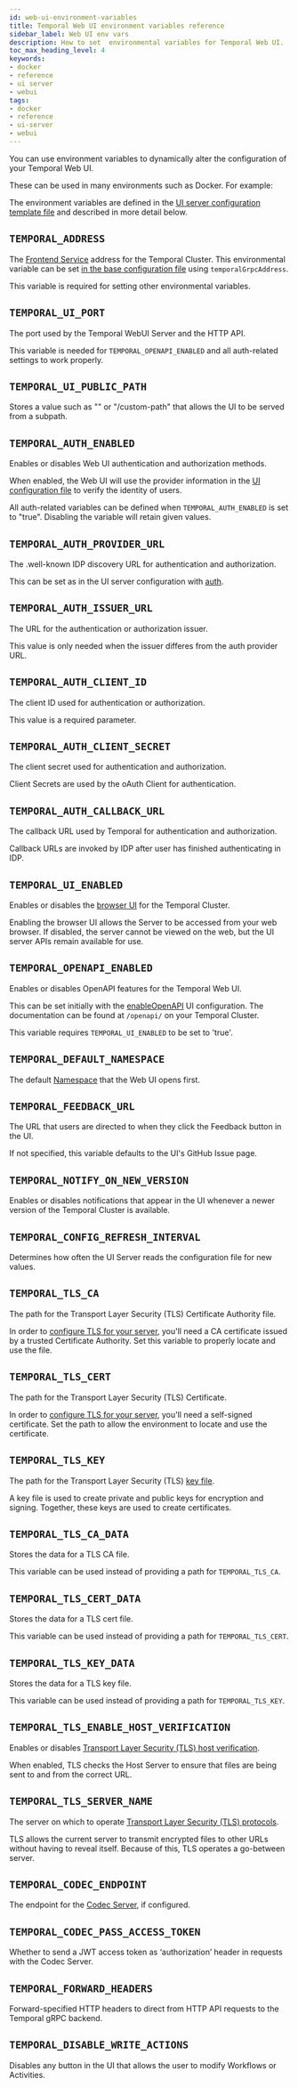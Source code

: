 ```yaml
---
id: web-ui-environment-variables
title: Temporal Web UI environment variables reference
sidebar_label: Web UI env vars
description: How to set  environmental variables for Temporal Web UI.
toc_max_heading_level: 4
keywords:
- docker
- reference
- ui server
- webui
tags:
- docker
- reference
- ui-server
- webui
---
```


You can use environment variables to dynamically alter the configuration of your Temporal Web UI.

These can be used in many environments such as Docker.
For example:

<!-- ```
docker run \
    -e TEMPORAL_ADDRESS=127.0.0.1:7233 \
    -e TEMPORAL_UI_PORT=8080 \
    -e TEMPORAL_AUTH_ENABLED=true \
    -e TEMPORAL_AUTH_PROVIDER_URL=https://accounts.google.com \
    -e TEMPORAL_AUTH_CLIENT_ID=xxxxx-xxxx.apps.googleusercontent.com \
    -e TEMPORAL_AUTH_CLIENT_SECRET=xxxxxxxxxxxxxxx \
    -e TEMPORAL_AUTH_CALLBACK_URL=https://xxxx.com:8080/auth/sso/callback \
    -e TEMPORAL_UI_ENABLED=true \
    -e TEMPORAL_OPENAPI_ENABLED=true \
    -e TEMPORAL_TLS_CA=../ca.cert \
    -e TEMPORAL_TLS_CERT=../cluster.pem \
    -e TEMPORAL_TLS_KEY=../cluster.key \
    -e TEMPORAL_TLS_ENABLE_HOST_VERIFICATION=true \
    -e TEMPORAL_TLS_SERVER_NAME=tls-server \
    temporalio/ui:<tag>
``` -->

The environment variables are defined in the [UI server configuration template file](https://github.com/temporalio/ui-server/blob/main/docker/config_template.yaml) and described in more detail below.

## `TEMPORAL_ADDRESS`

The [Frontend Service](/clusters#frontend-service) address for the Temporal Cluster.
This environmental variable can be set [in the base configuration file](/references/web-ui-configuration#temporalgrpcaddress) using `temporalGrpcAddress`.

This variable is required for setting other environmental variables.

## `TEMPORAL_UI_PORT`

The port used by the Temporal WebUI Server and the HTTP API.

This variable is needed for `TEMPORAL_OPENAPI_ENABLED` and all auth-related settings to work properly.

## `TEMPORAL_UI_PUBLIC_PATH`

Stores a value such as "" or "/custom-path" that allows the UI to be served from a subpath.

## `TEMPORAL_AUTH_ENABLED`

Enables or disables Web UI authentication and authorization methods.

When enabled, the Web UI will use the provider information in the [UI configuration file](/references/web-ui-configuration#auth) to verify the identity of users.

All auth-related variables can be defined when `TEMPORAL_AUTH_ENABLED` is set to "true".
Disabling the variable will retain given values.

## `TEMPORAL_AUTH_PROVIDER_URL`

The .well-known IDP discovery URL for authentication and authorization.

This can be set as in the UI server configuration with [auth](/references/web-ui-configuration#auth).

## `TEMPORAL_AUTH_ISSUER_URL`

The URL for the authentication or authorization issuer.

This value is only needed when the issuer differes from the auth provider URL.

## `TEMPORAL_AUTH_CLIENT_ID`

The client ID used for authentication or authorization.

This value is a required parameter.

## `TEMPORAL_AUTH_CLIENT_SECRET`

The client secret used for authentication and authorization.

Client Secrets are used by the oAuth Client for authentication.

## `TEMPORAL_AUTH_CALLBACK_URL`

The callback URL used by Temporal for authentication and authorization.

Callback URLs are invoked by IDP after user has finished authenticating in IDP.

## `TEMPORAL_UI_ENABLED`

Enables or disables the [browser UI](/references/web-ui-configuration#enableui) for the Temporal Cluster.

Enabling the browser UI allows the Server to be accessed from your web browser.
If disabled, the server cannot be viewed on the web, but the UI server APIs remain available for use.

## `TEMPORAL_OPENAPI_ENABLED`

Enables or disables OpenAPI features for the Temporal Web UI.

This can be set initially with the [enableOpenAPI](/references/web-ui-configuration#enableopenapi) UI configuration.
The documentation can be found at `/openapi/` on your Temporal Cluster.

This variable requires `TEMPORAL_UI_ENABLED` to be set to 'true'.

## `TEMPORAL_DEFAULT_NAMESPACE`

The default [Namespace](/namespaces) that the Web UI opens first.

## `TEMPORAL_FEEDBACK_URL`

The URL that users are directed to when they click the Feedback button in the UI.

If not specified, this variable defaults to the UI's GitHub Issue page.

## `TEMPORAL_NOTIFY_ON_NEW_VERSION`

Enables or disables notifications that appear in the UI whenever a newer version of the Temporal Cluster is available.

## `TEMPORAL_CONFIG_REFRESH_INTERVAL`

Determines how often the UI Server reads the configuration file for new values.

## `TEMPORAL_TLS_CA`

The path for the Transport Layer Security (TLS) Certificate Authority file.

In order to [configure TLS for your server](/references/web-ui-configuration#tls), you'll need a CA certificate issued by a trusted Certificate Authority.
Set this variable to properly locate and use the file.

## `TEMPORAL_TLS_CERT`

The path for the Transport Layer Security (TLS) Certificate.

In order to [configure TLS for your server](/references/web-ui-configuration#tls), you'll need a self-signed certificate.
Set the path to allow the environment to locate and use the certificate.

## `TEMPORAL_TLS_KEY`

The path for the Transport Layer Security (TLS) [key file](/references/web-ui-configuration#tls).

A key file is used to create private and public keys for encryption and signing.
Together, these keys are used to create certificates.

## `TEMPORAL_TLS_CA_DATA`

Stores the data for a TLS CA file.

This variable can be used instead of providing a path for `TEMPORAL_TLS_CA`.

## `TEMPORAL_TLS_CERT_DATA`

Stores the data for a TLS cert file.

This variable can be used instead of providing a path for `TEMPORAL_TLS_CERT`.

## `TEMPORAL_TLS_KEY_DATA`

Stores the data for a TLS key file.

This variable can be used instead of providing a path for `TEMPORAL_TLS_KEY`.

## `TEMPORAL_TLS_ENABLE_HOST_VERIFICATION`

Enables or disables [Transport Layer Security (TLS) host verification](/references/web-ui-configuration#tls).

When enabled, TLS checks the Host Server to ensure that files are being sent to and from the correct URL.

## `TEMPORAL_TLS_SERVER_NAME`

The server on which to operate [Transport Layer Security (TLS) protocols](/references/web-ui-configuration#tls).

TLS allows the current server to transmit encrypted files to other URLs without having to reveal itself.
Because of this, TLS operates a go-between server.

## `TEMPORAL_CODEC_ENDPOINT`

The endpoint for the [Codec Server](/dataconversion#codec-server), if configured.

## `TEMPORAL_CODEC_PASS_ACCESS_TOKEN`

Whether to send a JWT access token as ‘authorization’ header in requests with the Codec Server.

## `TEMPORAL_FORWARD_HEADERS`

Forward-specified HTTP headers to direct from HTTP API requests to the Temporal gRPC backend.

## `TEMPORAL_DISABLE_WRITE_ACTIONS`

Disables any button in the UI that allows the user to modify Workflows or Activities.

